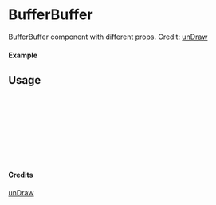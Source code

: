
<Meta of={BufferBuffer} title="unDraw/BufferBuffer" />

# BufferBuffer

BufferBuffer component with different props.
Credit: [unDraw](https://undraw.co/illustrations)

#### Example

<Canvas of={BufferBuffer.Primary} />

## Usage

```ts
import { BufferBuffer } from "yadl-ui";

const Example = () => {
  return (
      <BufferBuffer />
  );
};

export default Example;
```

#### Credits
[unDraw](https://undraw.co/illustrations)
